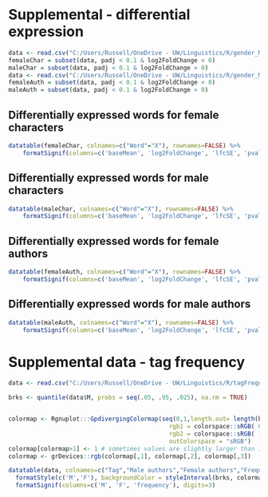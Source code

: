 # Supplemental - differential expression

```R
data <- read.csv("C:/Users/Russell/OneDrive - UW/Linguistics/R/gender_M_vs_F_char.csv")
femaleChar = subset(data, padj < 0.1 & log2FoldChange < 0)
maleChar = subset(data, padj < 0.1 & log2FoldChange > 0)
data <- read.csv("C:/Users/Russell/OneDrive - UW/Linguistics/R/gender_M_vs_F.csv")
femaleAuth = subset(data, padj < 0.1 & log2FoldChange < 0)
maleAuth = subset(data, padj < 0.1 & log2FoldChange > 0)
```

## Differentially expressed words for female characters
```R

datatable(femaleChar, colnames=c("Word"="X"), rownames=FALSE) %>%
    formatSignif(columns=c('baseMean', 'log2FoldChange', 'lfcSE', 'pvalue', 'padj'), digits=3)
```

## Differentially expressed words for male characters
```R
datatable(maleChar, colnames=c("Word"="X"), rownames=FALSE) %>%
    formatSignif(columns=c('baseMean', 'log2FoldChange', 'lfcSE', 'pvalue', 'padj'), digits=3)
```

## Differentially expressed words for female authors
```R

datatable(femaleAuth, colnames=c("Word"="X"), rownames=FALSE) %>%
    formatSignif(columns=c('baseMean', 'log2FoldChange', 'lfcSE', 'pvalue', 'padj'), digits=3)
```

## Differentially expressed words for male authors
```R

datatable(maleAuth, colnames=c("Word"="X"), rownames=FALSE) %>%
    formatSignif(columns=c('baseMean', 'log2FoldChange', 'lfcSE', 'pvalue', 'padj'), digits=3)
```

# Supplemental data - tag frequency

```R
data <- read.csv("C:/Users/Russell/OneDrive - UW/Linguistics/R/tagFrequency.csv")

brks <- quantile(data$M, probs = seq(.05, .95, .025), na.rm = TRUE)


colormap <- Rgnuplot:::GpdivergingColormap(seq(0,1,length.out= length(brks)+1),
                                             rgb1 = colorspace::sRGB( 0, .6, 1),
                                             rgb2 = colorspace::sRGB( 1, .3, 0),
                                             outColorspace = "sRGB")
colormap[colormap>1] <- 1 # sometimes values are slightly larger than 1
colormap <- grDevices::rgb(colormap[,1], colormap[,2], colormap[,3])

datatable(data, colnames=c("Tag","Male authors","Female authors","Frequency"), rownames=FALSE) %>% 
  formatStyle(c('M','F'), backgroundColor = styleInterval(brks, colormap), color = 'black') %>% 
  formatSignif(columns=c('M', 'F', 'frequency'), digits=3)
```
